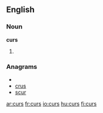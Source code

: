 ==English==

===Noun===
'''curs'''

# {{plural of|[[cur]]}}

===Anagrams===
* {{alphagram|crsu}}
* [[crus#English|crus]]
* [[scur#English|scur]]

[[ar:curs]]
[[fr:curs]]
[[io:curs]]
[[hu:curs]]
[[fi:curs]]